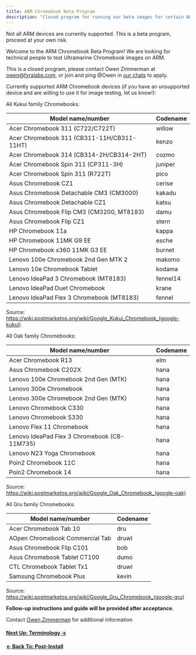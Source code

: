 ```yaml
---
title: ARM Chromebook Beta Program
description: "Closed program for running our beta images for certain ARM chromebooks"
---
```



<Alert type="info">
  Not all ARM devices are currently supported. This is a beta program, proceed
  at your own risk.
</Alert>

Welcome to the ARM Chromebook Beta Program! We are looking for technical people to test Ultramarine Chromebook images on ARM.

This is a closed program, please contact Owen Zimmerman at [owen@fyralabs.com](mailto:owen@fyralabs.com), or join and ping @Owen in [our chats](/en/community/community) to apply.

Currently supported ARM Chromebook devices (if you have an unsupported device and are willing to use it for image testing, let us know!):

All Kukui family Chromebooks:

| Model name/number                          | Codename |
| ------------------------------------------ | -------- |
| Acer Chromebook 311 (C722/C722T)           | willow   |
| Acer Chromebook 311 (CB311-11H/CB311-11HT) | kenzo    |
| Acer Chromebook 314 (CB314-2H/CB314-2HT)   | cozmo    |
| Acer Chromebook Spin 311 (CP311-3H)        | juniper  |
| Acer Chromebook Spin 311 (R722T)           | pico     |
| Asus Chromebook CZ1                        | cerise   |
| Asus Chromebook Detachable CM3 (CM3000)    | kakadu   |
| Asus Chromebook Detachable CZ1             | katsu    |
| Asus Chromebook Flip CM3 (CM3200, MT8183)  | damu     |
| Asus Chromebook Flip CZ1                   | stern    |
| HP Chromebook 11a                          | kappa    |
| HP Chromebook 11MK G9 EE                   | esche    |
| HP Chromebook x360 11MK G3 EE              | burnet   |
| Lenovo 100e Chromebook 2nd Gen MTK 2       | makomo   |
| Lenovo 10e Chromebook Tablet               | kodama   |
| Lenovo IdeaPad 3 Chromebook (MT8183)       | fennel14 |
| Lenovo IdeaPad Duet Chromebook             | krane    |
| Lenovo IdeaPad Flex 3 Chromebook (MT8183)  | fennel   |

Source: https://wiki.postmarketos.org/wiki/Google_Kukui_Chromebook_(google-kukui)

All Oak family Chromebooks:

| Model name/number                            | Codename |
| -------------------------------------------- | -------- |
| Acer Chromebook R13                          | elm      |
| Asus Chromebook C202X                        | hana     |
| Lenovo 100e Chromebook 2nd Gen (MTK)         | hana     |
| Lenovo 300e Chromebook                       | hana     |
| Lenovo 300e Chromebook 2nd Gen (MTK)         | hana     |
| Lenovo Chromebook C330                       | hana     |
| Lenovo Chromebook S330                       | hana     |
| Lenovo Flex 11 Chromebook                    | hana     |
| Lenovo IdeaPad Flex 3 Chromebook (CB-11M735) | hana     |
| Lenovo N23 Yoga Chromebook                   | hana     |
| Poin2 Chromebook 11C                         | hana     |
| Poin2 Chromebook 14                          | hana     |

Source: https://wiki.postmarketos.org/wiki/Google_Oak_Chromebook_(google-oak)

All Gru family Chromebooks:

| Model name/number               | Codename |
| ------------------------------- | -------- |
| Acer Chromebook Tab 10          | dru      |
| AOpen Chromebook Commercial Tab | druwl    |
| Asus Chromebook Flip C101       | bob      |
| Asus Chromebook Tablet CT100    | dumo     |
| CTL Chromebook Tablet Tx1       | druwl    |
| Samsung Chromebook Plus         | kevin    |

Source: https://wiki.postmarketos.org/wiki/Google_Gru_Chromebook_(google-gru)

**Follow-up instructions and guide will be provided after acceptance.**

Contact [Owen Zimmerman](mailto:owen@fyralabs.com) for additional information

#### [Next Up: Terminology →](terminology)

#### [← Back To: Post-Install](postinstall)
